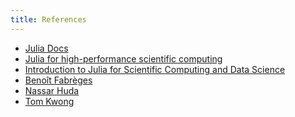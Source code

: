 ```yaml
---
title: References 
---
```


- [Julia Docs](https://docs.julialang.org/en/v1/manual)
- [Julia for high-performance scientific computing](https://enccs.github.io/Julia-for-HPC/)
- [Introduction to Julia for Scientific Computing and Data Science](https://github.com/daveh19/pydataberlin2017)
- [Benoît Fabrèges](https://plmlab.math.cnrs.fr/fabreges/julia-2019/)
- [Nassar Huda](https://github.com/nassarhuda/JuliaTutorials)
- [Tom Kwong](https://github.com/PacktPublishing/Hands-on-Design-Patterns-and-Best-Practices-with-Julia/)
